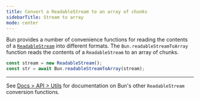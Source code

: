 ```yaml
---
title: Convert a ReadableStream to an array of chunks
sidebarTitle: Stream to array
mode: center
---
```


Bun provides a number of convenience functions for reading the contents of a [`ReadableStream`](https://developer.mozilla.org/en-US/docs/Web/API/ReadableStream) into different formats. The `Bun.readableStreamToArray` function reads the contents of a `ReadableStream` to an array of chunks.

```ts
const stream = new ReadableStream();
const str = await Bun.readableStreamToArray(stream);
```

---

See [Docs > API > Utils](https://bun.com/docs/api/utils#bun-readablestreamto) for documentation on Bun's other `ReadableStream` conversion functions.
